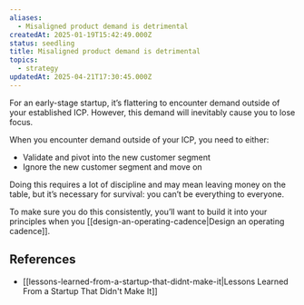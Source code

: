 ```yaml
---
aliases:
  - Misaligned product demand is detrimental
createdAt: 2025-01-19T15:42:49.000Z
status: seedling
title: Misaligned product demand is detrimental
topics:
  - strategy
updatedAt: 2025-04-21T17:30:45.000Z
---
```

For an early-stage startup, it’s flattering to encounter demand outside of your established ICP. However, this demand will inevitably cause you to lose focus.

When you encounter demand outside of your ICP, you need to either:

- Validate and pivot into the new customer segment
- Ignore the new customer segment and move on

Doing this requires a lot of discipline and may mean leaving money on the table, but it’s necessary for survival: you can’t be everything to everyone.

To make sure you do this consistently, you’ll want to build it into your principles when you [[design-an-operating-cadence|Design an operating cadence]].

## References

- [[lessons-learned-from-a-startup-that-didnt-make-it|Lessons Learned From a Startup That Didn't Make It]]
